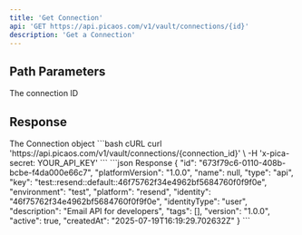 ```yaml
---
title: 'Get Connection'
api: 'GET https://api.picaos.com/v1/vault/connections/{id}'
description: 'Get a Connection'
---
```


## Path Parameters

<ParamField path="id" type="string" required>
  The connection ID
</ParamField>

## Response

<ResponseField name="connection" type="Connection">
  The Connection object
</ResponseField>

<RequestExample>
```bash cURL
curl 'https://api.picaos.com/v1/vault/connections/{connection_id}' \
  -H 'x-pica-secret: YOUR_API_KEY'
```
</RequestExample>

<ResponseExample>
```json Response
{
  "id": "673f79c6-0110-408b-bcbe-f4da000e66c7",
  "platformVersion": "1.0.0",
  "name": null,
  "type": "api",
  "key": "test::resend::default::46f75762f34e4962bf5684760f0f9f0e",
  "environment": "test",
  "platform": "resend",
  "identity": "46f75762f34e4962bf5684760f0f9f0e",
  "identityType": "user",
  "description": "Email API for developers",
  "tags": [],
  "version": "1.0.0",
  "active": true,
  "createdAt": "2025-07-19T16:19:29.702632Z"
}
```
</ResponseExample>
